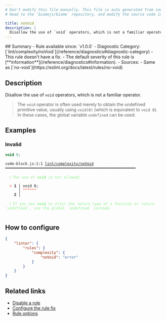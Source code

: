```yaml
---
# Don't modify this file manually. This file is auto generated from source, and you will lose your changes next time the website is built.
# Head to the `biomejs/biome` repository, and modify the source code in there.

title: noVoid
description: |
  Disallow the use of `void` operators, which is not a familiar operator.
---
```


<Tabs>
<TabItem label="JavaScript (and super languages)" icon="seti:javascript">
## Summary
- Rule available since: `v1.0.0`
- Diagnostic Category: [`lint/complexity/noVoid`](/reference/diagnostics#diagnostic-category)
- This rule doesn't have a fix.
- The default severity of this rule is [**information**](/reference/diagnostics#information).
- Sources: 
  - Same as [`no-void`](https://eslint.org/docs/latest/rules/no-void)

## Description
Disallow the use of `void` operators, which is not a familiar operator.

>The `void` operator is often used merely to obtain the undefined primitive value,
usually using `void(0)` (which is equivalent to `void 0`). In these cases, the global variable `undefined` can be used.


## Examples

### Invalid

```js
void 0;
```

<pre class="language-text"><code class="language-text">code-block.js:1:1 <a href="https://biomejs.dev/linter/rules/no-void">lint/complexity/noVoid</a> ━━━━━━━━━━━━━━━━━━━━━━━━━━━━━━━━━━━━━━━━━━━━━━━━━━━━━━━━━━━<br /><br />  <strong><span style="color: lightgreen;">ℹ</span></strong> <span style="color: lightgreen;">The use of </span><span style="color: lightgreen;"><strong>void</strong></span><span style="color: lightgreen;"> is not allowed.</span><br />  <br />  <strong><span style="color: Tomato;">&gt;</span></strong> <strong>1 │ </strong>void 0;<br />   <strong>   │ </strong><strong><span style="color: Tomato;">^</span></strong><strong><span style="color: Tomato;">^</span></strong><strong><span style="color: Tomato;">^</span></strong><strong><span style="color: Tomato;">^</span></strong><strong><span style="color: Tomato;">^</span></strong><strong><span style="color: Tomato;">^</span></strong><br />    <strong>2 │ </strong><br />  <br />  <strong><span style="color: lightgreen;">ℹ</span></strong> <span style="color: lightgreen;">If you use </span><span style="color: lightgreen;"><strong>void</strong></span><span style="color: lightgreen;"> to alter the return type of a function or return `undefined`, use the global `undefined` instead.</span><br />  <br /></code></pre>

## How to configure
```json title="biome.json"
{
	"linter": {
		"rules": {
			"complexity": {
				"noVoid": "error"
			}
		}
	}
}

```
## Related links

- [Disable a rule](/linter/#disable-a-lint-rule)
- [Configure the rule fix](/linter#configure-the-rule-fix)
- [Rule options](/linter/#rule-options)

</TabItem>
</Tabs>

